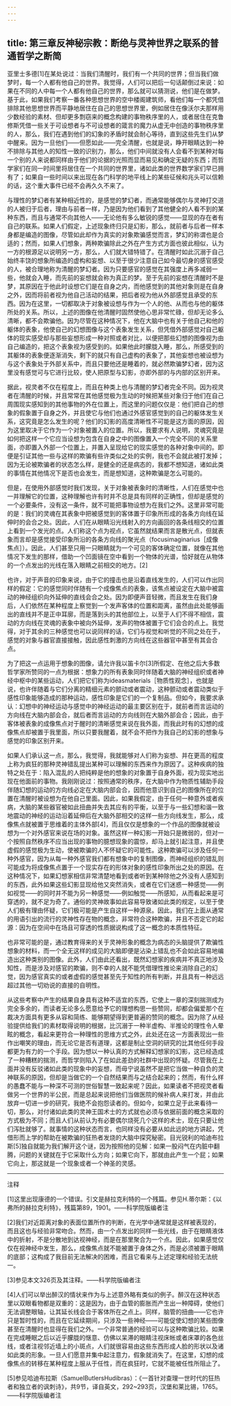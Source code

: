 ```yaml
---
---
---
```

title: 第三章反神秘宗教：断绝与灵神世界之联系的普通哲学之断简
---




亚里士多德[1]在某处说过：当我们清醒时，我们有一个共同的世界；但当我们做梦时，每一个人都有他自己的世界。我觉得，人们可以把后一句话颠倒过来说：如果在不同的人中每一个人都有他自己的世界，那么就可以猜测说，他们是在做梦。基于此，如果我们考察一番各种思想世界的空中楼阁建筑师，看他们每一个都凭借排除其他思想世界而平静地居住在自己的思想世界里，例如居住在像沃尔夫那样用少数经验的素材、但却更多剽窃来的概念构建的事物秩序里的人，或者居住在克鲁修斯凭借一些关于可设想者与不可设想者的箴言的魔力从虚无中创造的事物秩序里的人，那么，我们在遇到他们的幻象的矛盾时就会耐心等待，直到这些先生们从梦中醒来。因为一旦他们——但愿如此——完全清醒，也就是说，睁开眼睛达到一种不排除与其他人的知性一致的识别力，那么，他们中间就没有人会看不到某种对每一个别的人来说都同样由于他们的论据的光照而显而易见和确定无疑的东西；而哲学家们在同一时间里将居住在一个共同的世界里，诸如此类的世界数学家们早已拥有了；如果自一些时间以来出现在各门科学的地平线上的某些征候和兆头可以信赖的话，这个重大事件已经不会再久久不来了。

与理性的梦幻者有某种相近性的，是感觉的梦幻者，而通常能够偶尔与灵神打交道的人被归于后者，理由与前者一样，乃是因为他们看到了其他健全的人看不到的某种东西，而且与通常不向其他人——无论他有多么敏锐的感觉——显现的存在者有自己的联系。如果人们假定，上述现象终归只是幻影，那么，就前者与后者一样本身都是编造的图像，尽管如此却作为真实的对象欺骗感觉而言，梦幻的称谓也是合适的；然而，如果人们想象，两种欺骗除此之外在产生方式方面也彼此相似，认为一方的根源足以说明另一方，那么，人们就大错特错了。在清醒时如此沉溺于自己始终丰饶的想象所编造的虚构和妄想、以至于很少注意自己如今最切身的感官感受的人，被合理地称为清醒的梦幻者。因为只要感官的感觉在其强度上再多减弱一些，他就会入睡，而先前的妄想就会称为真正的梦。至于先前的妄想在清醒时不是梦，其原因在于他此时设想它们是在自身之内，而他感觉到的其他对象则是在自身之外，因而将前者视为他自己活动的结果，把后者视为他从外部感觉且承受的东西。因为在这里，一切都取决于对象被设想与作为一个人的他、从而也与他的躯体所处的关系。所以，上述的图像在他清醒时固然使他心思非常忙碌，但却无论多么清晰，都不会欺骗他。因为尽管在这种情况下，他在大脑中也有关于他自己和他的躯体的表象，他使自己的幻想图像与这个表象发生关系，但凭借外部感觉对自己躯体的现实感受却与那些妄想形成一种对照或者对比，以便把那些幻想的图像视为由自己编造的，把这个表象视为感受到的。如果他此时朦胧入睡，那么，所感受到的其躯体的表象便逐渐消失，剩下的就只有自己虚构的表象了，其他妄想也被设想为与这个表象处于外部关系中，而且只要他还是睡着的，就必然欺骗梦幻者，因为这里没有感觉可与它进行比较，使人把原型与幻影，亦即外部的与内部的区别开来。

据此，视灵者不仅在程度上，而且在种类上也与清醒的梦幻者完全不同。因为视灵者在清醒的时候，并且常常在其他感觉极为生动的时候把某些对象归于他们在自己周围现实感知到的其他事物的外在位置上，而这里的问题仅仅是：他们把自己的想象的假象置于自身之外，并且使它与他们也通过外感官感觉到的自己的躯体发生关系，这究竟是怎么发生的呢？他们的幻影的高度清晰性不可能是这方面的原因，因为这里取决于它作为一个对象被置入的位置。所以，我要求有人说明，灵魂究竟是如何把这样一个它应当设想为包含在自身之中的图像置入一个完全不同的关系里面，亦即置入外部一个位置上，并置入呈现给它的现实感觉的各种对象中间的。即便是引证其他一些与这样的欺骗有些许类似之处的实例，我也不会就此被打发掉；因为无论被欺骗者的状态怎么样，是健全的还是病态的，我都不想知道，诸如此类的事情在其他情况下是否也会发生，而是想知道，这种欺骗是怎么可能的。

但是，在使用外部感觉时我们发现，关于对象被表象时的清晰性，人们在感觉中也一并理解它的位置，这种理解也许有时并不总是具有同样的正确性，但却是感觉的一个必要条件，没有这一条件，就不可能把事物设想为在我们之外。这里非常可能的是：我们的灵魂在其表象中把被感觉到的客体置于印象所形成的各条方向线在延伸时的会合之处。因此，人们在从眼睛沿光线射入的方向画回的各条线相交的位置上看到一个发光的点。人们称这个点为视点，它虽然就结果而言是散光点，但就表象而言却是感觉接受印象所沿的各条方向线的聚光点（focusimaginarius［成像焦点］）。因此，人们甚至只用一只眼睛就为一个可见的客体确定位置，就像在其他情况下发生的那样，借助一个凹面镜在空中看到一个物体的光谱，恰好就在从物体的一个点发出的光线在落入眼睛之前相交的地方。[2]

也许，对于声音的印象来说，由于它的撞击也是沿着直线发生的，人们可以作出同样的假定：它的感觉同时伴随有一个成像焦点的表象，该焦点被设定在大脑中被震动的神经组织向外延伸的直线会合之处。因为即便声音轻微，而且发生在我们身后，人们依然在某种程度上察觉到一个发声客体的位置和距离，虽然由此处能够画出的直线并不是正中耳廓，而是落到头的其他部位上，以至于人们不得不相信，震动的方向线在灵魂的表象中被向外延伸，发声的物体被置于它们会合的点上。我觉得，对于其余的三种感觉也可以说同样的话，它们与视觉和听觉的不同之处在于，感觉的对象与器官直接接触，因此感性刺激的方向线在这些器官中甚至有其会合点。

为了把这一点运用于想象的图像，请允许我以笛卡尔[3]所假定、在他之后大多数哲学家所赞同的一点为根据：想象力的所有表象同时伴随着大脑的神经组织或者神经中枢中的某些运动，人们把它们称为ideasmaterials［物质性观念］，也就是说，也许伴随着与它们分离的精细元素的颤动或者震动，这种颤动或者震动类似于感性印象能够造成的那种运动，感性印象是它们的一个复制品。但如今，我要求承认：幻想中的神经运动与感觉中的神经运动的最主要区别在于，就前者而言运动的方向线在大脑内部会合，就后者而言运动的方向线则在大脑外部会合；因此，由于客体被表象的成像焦点对于醒时的清晰感觉来说在我外面，而我此时有的幻想的成像焦点却被置于我里面，所以只要我醒着，就不会不把作为我自己的幻影的想象与感觉的印象区别开来。

如果人们承认这一点，那么，我觉得，我就能够对人们称为妄想、并在更高的程度上称为疯狂的那种灵神错乱提出某种可以理解的东西来作为原因了。这种疾病的独特之处在于：陷入混乱的人把纯粹是他的想象的对象置于自身外面，视为现实地出现在他面前的事物。我刚刚说过：按照通常的秩序，在大脑中作为物质性辅助手段伴随幻想的运动的方向线必定在大脑内部会合，因而他意识到自己的图像所在的位置在清醒时被设想为在他自己里面。因此，如果我假定，由于任何一种意外或者疾病，大脑的某些器官被如此扭曲并失去其应有的平衡，以至于与一些幻想和谐一致地震动的神经的运动沿着延伸后在大脑外部相交的这样一些方向线发生，那么，成像焦点就被置于思维着的主体外部[4]，而且仅仅是想象的一个作品的图像就被设想为一个对外感官来说在场的对象。虽然这样一种幻影一开始只是微弱的，但对一个按照自然秩序不应当出现的事物的臆想现象的震惊，却马上就引起注意，并且使虚假的感觉极为生动，使被欺骗的人不怀疑它的可能性。这种欺骗可以涉及任何一种外感官，因为从每一种外感官我们都有想象中的复制图像，而神经组织的错乱则可能成为将成像焦点置于一个现实存在的形体对象的感性印象所出之处的原因。在这种情况下，如果幻想家相信非常清楚地看到或者听到某种除他之外没有人感知到的东西，此外如果这些幻影显现给他又突然消失，或者在它们迷惑一种感觉——例如视觉——的同时并不能为另一种感觉——例如触觉——所感知，从而看起来是可穿透的，就不足为奇了。通俗的灵神故事如此容易导致诸如此类的规定，以至于使人们极有理由怀疑，它们极可能是产生自这样一种源泉。因此，我们在上面从通常的用语引出的流行的灵神性存在物的概念，非常符合这种欺骗，并且不否定它的起源：因为在空间中在场且可穿透的性质据说构成了这一概念的本质性特征。

也非常可能的是，通过教育得来的关于灵神形象的概念为病态的头脑提供了欺骗性想象的材料，而一个全无这样的成见的大脑即便是沾染上错乱也不会如此容易地编造出这种类别的图像。此外，人们由此还看出，既然幻想家的疾病并不真正地涉及知性，而是涉及对感官的欺骗，则不幸的人就不能凭借理性推论来消除自己的幻觉，因为感官真实的或者虚假的感觉甚至先于知性的所有判断，并且具有一种远远超过其他一切劝说的直接的自明性。

从这些考察中产生的结果自身具有这种不适宜的东西，它使上一章的深刻揣测成为完全多余的，而读者无论多么愿意给予它的理想构思一些赞同，却都会偏爱那个在裁决方面具有更多从容和简练、能够期望得到更普遍的赞同的概念。因为除了从经验提供给我们的素材取得说明的根据，比沉溺于一种半虚构、半推论的理性令人晕眩的概念，看起来更符合一种理性的思维方式之外，此处还在这一方面表现出一些作出嘲笑的理由，而无论它是否有道理，这都是制止空洞的研究的比其他任何手段都更为有力的一个手段。因为想以一种认真的方式解释幻想家的幻影，这已经造成了一种糟糕的揣测，而哲学则陷入了在如此差劲的社群中出现的怀疑。尽管我在上面并没有反驳诸如此类的现象中的妄想，而毋宁说虽然不是把它当做一种自负的灵神联系的原因，但却是当做它的一个自然结果而与之结合起来的；然而，有什么样的愚蠢不能与一种深不可测的世俗智慧一致起来呢？因此，如果读者不把视灵者看做另一个世界的半公民，而是总起来说把他们当做医院的候补病人来打发，并由此放弃一切进一步的研究，我绝不会抱怨读者的。但如今，如果立足于此来看待一切，那么，对付诸如此类的灵神王国术士的方式就也必须与依据前面的概念采取的方式极为不同；而且人们从前认为有必要偶尔烧死几个这样的术士，现在只要让他们泻肚就够了。就事情的这种状态而言，也同样没有必要从如此远的地方讲起，凭借形而上学的帮助在被欺骗的狂热者发烧的大脑中探究秘密。目光锐利的哈迪布拉斯[5]独自就能为我们解开这个谜，因为按照他的见解：如果一股闷气在内脏中翻腾，问题的关键就在于它采取什么方向；如果它向下，那就由此产生一个屁；如果它向上，那这就是一个现象或者一个神圣的灵感。



***



注释

[1]这里出现康德的一个错误。引文是赫拉克利特的一个残篇。参见H.蒂尔斯：《以弗所的赫拉克利特》，残篇第89，1901。——科学院版编者注

[2]我们对近距离对象的表面位置所作的判断，在光学中通常就是这样被表现的，而且这也与经验非常吻合。然而，由一个点发出的同样一些光线，由于在眼睛液体中的折射，不是分散地到达视神经，而是在那里聚合为一个点。因此，如果感觉仅仅在视神经中发生，那么，成像焦点就不能被置于身体之外，而是必须被置于眼睛的底部；这构成了我目前无法解决的困难，而且它看来与上述定理和经验无法统一。

[3]参见本文326页及其注释。——科学院版编者注

[4]人们可以举出醉汉的情状来作为与上述意外略有类似的例子。醉汉在这种状态里以双眼看物都是双重的：这是因为，由于血管的膨胀而产生出一种障碍，使他们无法调整眼轴，让其延长线会合于客体所在之点上。同样，脑管的扭曲——它也许只是暂时性的，而且在它延续期间，只涉及一些神经——可能促使幻想的某些图像甚至在清醒时也显得在我们之外。一个非常普通的经验可以与这种欺骗比较。如果在完成睡眠之后以近乎朦胧的惬意、仿佛以呆滞的眼睛注视床帐或者床罩的各色丝线，或者注视邻近墙上的小斑点，人们就很容易由这些东西形成人脸的形状以及诸如此类的形象。一旦人们愿意并集中起注意力，假象就消失了。在这里，幻想的成像焦点的转移在某种程度上服从于任性，而在疯狂时，它就不能被任性所阻止了。

[5]参见哈迪布拉斯（SamuelButlersHudibras）：《一首针对查理一世时代的狂热者和独立者的讽刺诗》，共9节，译自英文，292~293页，汉堡和莱比锡，1765。——科学院版编者注